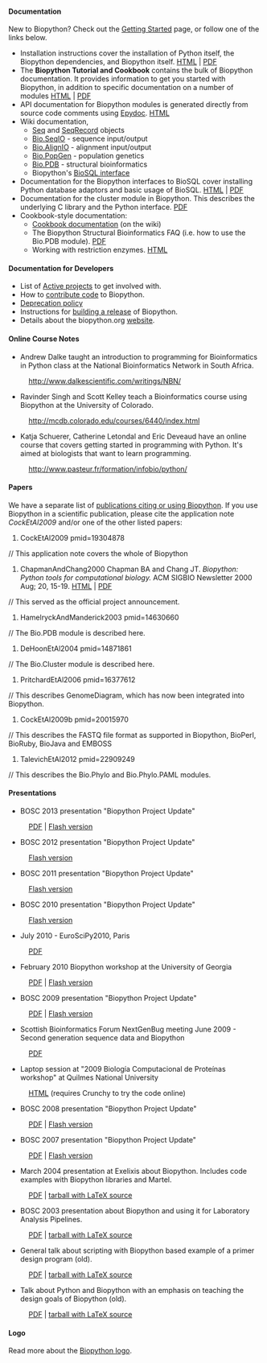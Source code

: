 ==== Documentation ====
New to Biopython? Check out the [[Getting_Started|Getting Started]] page, or follow one of the links below.

* Installation instructions cover the installation of Python itself, the Biopython dependencies, and Biopython itself. [http://biopython.org/DIST/docs/install/Installation.html HTML] | [http://biopython.org/DIST/docs/install/Installation.pdf PDF]
* The '''Biopython Tutorial and Cookbook''' contains the bulk of Biopython documentation. It provides information to get you started with Biopython, in addition to specific documentation on a number of modules [http://biopython.org/DIST/docs/tutorial/Tutorial.html HTML] | [http://biopython.org/DIST/docs/tutorial/Tutorial.pdf PDF]
* API documentation for Biopython modules is generated directly from source code comments using [http://epydoc.sourceforge.net/ Epydoc]. [http://biopython.org/DIST/docs/api HTML]
* Wiki documentation,
** [[Seq]] and [[SeqRecord]] objects
** [[SeqIO|Bio.SeqIO]] - sequence input/output
** [[AlignIO|Bio.AlignIO]] - alignment input/output
** [[PopGen|Bio.PopGen]] - population genetics
** [[The Biopython Structural Bioinformatics FAQ|Bio.PDB]] - structural bioinformatics
** Biopython's [[BioSQL|BioSQL interface]]
* Documentation for the Biopython interfaces to BioSQL cover installing Python database adaptors and basic usage of BioSQL.  [http://biopython.org/DIST/docs/biosql/python_biosql_basic.html HTML] | [http://biopython.org/DIST/docs/biosql/python_biosql_basic.pdf PDF]
* Documentation for the cluster module in Biopython. This describes the underlying C library and the Python interface.  [http://biopython.org/DIST/docs/cluster/cluster.pdf PDF]
* Cookbook-style documentation:
**[[Category%3ACookbook|Cookbook documentation]] (on the wiki)
**The Biopython Structural Bioinformatics FAQ (i.e. how to use the Bio.PDB module).  [http://biopython.org/DIST/docs/cookbook/biopdb_faq.pdf PDF]
**Working with restriction enzymes. [http://biopython.org/DIST/docs/cookbook/Restriction.html HTML]

==== Documentation for Developers ====

* List of [[Active projects]] to get involved with.
* How to [[Contributing|contribute code]] to Biopython.
* [[Deprecation policy]]
* Instructions for [[building a release]] of Biopython.
* Details about the biopython.org [[website]].

==== Online Course Notes ====

* Andrew Dalke taught an introduction to programming for Bioinformatics in Python class at the National Bioinformatics Network in South Africa.
:http://www.dalkescientific.com/writings/NBN/
* Ravinder Singh and Scott Kelley teach a Bioinformatics course using Biopython at the University of Colorado.
:http://mcdb.colorado.edu/courses/6440/index.html
* Katja Schuerer, Catherine Letondal and Eric Deveaud have an online course that covers getting started in programming with Python. It's aimed at biologists that want to learn programming.
:http://www.pasteur.fr/formation/infobio/python/

==== Papers ====

We have a separate list of [[Publications|publications citing or using Biopython]].  If you use Biopython in a scientific publication, please cite the application note <cite>CockEtAl2009</cite> and/or one of the other listed papers:

<biblio>
#CockEtAl2009 pmid=19304878
// This application note covers the whole of Biopython
#ChapmanAndChang2000 Chapman BA and Chang JT. ''Biopython: Python tools for computational biology.'' ACM SIGBIO Newsletter 2000 Aug; 20, 15-19. [http://biopython.org/DIST/docs/acm/ACMbiopy.html HTML] | [http://biopython.org/DIST/docs/acm/ACMbiopy.pdf PDF]
// This served as the official project announcement.
#HamelryckAndManderick2003 pmid=14630660
// The Bio.PDB module is described here.
#DeHoonEtAl2004 pmid=14871861
// The Bio.Cluster module is described here.
#PritchardEtAl2006 pmid=16377612
// This describes GenomeDiagram, which has now been integrated into Biopython.
#CockEtAl2009b pmid=20015970
// This describes the FASTQ file format as supported in Biopython, BioPerl, BioRuby, BioJava and EMBOSS
#TalevichEtAl2012 pmid=22909249
// This describes the Bio.Phylo and Bio.Phylo.PAML modules.
</biblio>

==== Presentations ====


* BOSC 2013 presentation "Biopython Project Update"
:[http://www.open-bio.org/bosc2013/day1/BOSC2013_Biopython_Update_-_Peter_Cock.pdf PDF] | [http://www.slideshare.net/pjacock/biopython-update-bosc2013/ Flash version]
* BOSC 2012 presentation "Biopython Project Update"
:[http://www.slideshare.net/jandot/e-talevich-biopython-projectupdate Flash version]
* BOSC 2011 presentation "Biopython Project Update"
:[http://www.slideshare.net/bosc2011/talk6-biopython-bosc2011 Flash version]
* BOSC 2010 presentation "Biopython Project Update"
:[http://www.slideshare.net/chapmanb/biopython-at-bosc-2010 Flash version]
* July 2010 - EuroSciPy2010, Paris
:[http://biopython.org/DIST/docs/presentations/Biopython_EuroSciPy2010.pdf PDF]
* February 2010 Biopython workshop at the University of Georgia
:[http://etal.myweb.uga.edu/biopywork.pdf PDF] | [http://www.slideshare.net/etalevich/biopython-programming-workshop-at-uga Flash version]
* BOSC 2009 presentation "Biopython Project Update"
:[http://biopython.org/DIST/docs/presentations/Biopython_BOSC_2009.pdf PDF] | [http://www.slideshare.net/bosc/cock-biopython-bosc2009 Flash version]
* Scottish Bioinformatics Forum NextGenBug meeting June 2009 - Second generation sequence data and Biopython
:[http://biopython.org/DIST/docs/presentations/Biopython_NextGenBUG_June2009.pdf PDF]
* Laptop session at "2009 Biología Computacional de Proteínas workshop" at Quilmes National University
:[http://www.bioinformatica.info/biopython/ HTML] (requires Crunchy to try the code online)
* BOSC 2008 presentation "Biopython Project Update"
:[http://biopython.org/DIST/docs/presentations/Biopython_BOSC_2008.pdf PDF] | [http://www.slideshare.net/bosc_2008/antao-biopython-bosc2008/ Flash version]
* BOSC 2007 presentation "Biopython Project Update"
:[http://biopython.org/DIST/docs/presentations/Biopython_BOSC_2007.pdf PDF] | [http://www.slideshare.net/bosc/biopython Flash version]
* March 2004 presentation at Exelixis about Biopython. Includes code examples with Biopython libraries and Martel.
:[http://biopython.org/DIST/docs/presentations/biopython_exelixis.pdf PDF] | [http://biopython.org/DIST/docs/presentations/biopython_exelixis.tar.gz tarball with LaTeX source]
* BOSC 2003 presentation about Biopython and using it for Laboratory Analysis Pipelines.
:[http://biopython.org/DIST/docs/presentations/bosc_biopython.pdf PDF] | [http://biopython.org/DIST/docs/presentations/bosc_biopython.tar.gz tarball with LaTeX source]
* General talk about scripting with Biopython based example of a primer design program (old).
:[http://biopython.org/DIST/docs/presentations/scripting.pdf PDF] | [http://biopython.org/DIST/docs/presentations/scripting.tar.gz tarball with LaTeX source]
* Talk about Python and Biopython with an emphasis on teaching the design goals of Biopython (old).
:[http://biopython.org/DIST/docs/presentations/biopython.pdf PDF] | [http://biopython.org/DIST/docs/presentations/biopy_group.tar.gz tarball with LaTeX source]

==== Logo ====

Read more about the [[Logo|Biopython logo]].